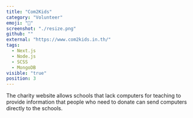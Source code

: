 ```yaml
---
title: "Com2Kids"
category: "Volunteer"
emoji: "💪"
screenshot: "./resize.png"
github: ""
external: "https://www.com2kids.in.th/"
tags:
  - Next.js
  - Node.js
  - SCSS
  - MongoDB
visible: "true"
position: 3
---
```


The charity website allows schools that lack computers for teaching to provide information that people who need to donate can send computers directly to the schools.

